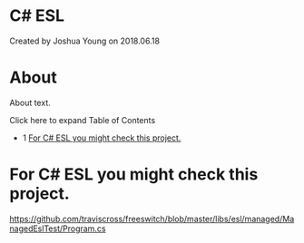 
# C# ESL 

 Created by  Joshua Young on 2018.06.18

# About

About text.

Click here to expand Table of Contents

* 1 [For C# ESL you might check this project.](#for-c-esl-you-might-check-this-project)

# For C# ESL you might check this project.

<https://github.com/traviscross/freeswitch/blob/master/libs/esl/managed/ManagedEslTest/Program.cs>


